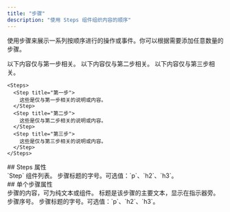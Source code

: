 ```yaml
---
title: "步骤"
description: "使用 Steps 组件组织内容的顺序"
---
```



使用步骤来展示一系列按顺序进行的操作或事件。你可以根据需要添加任意数量的步骤。

<Steps>
  <Step title="第一步">
    以下内容仅与第一步相关。
  </Step>

  <Step title="第二步">
    以下内容仅与第二步相关。
  </Step>

  <Step title="第三步">
    以下内容仅与第三步相关。
  </Step>
</Steps>

```mdx Steps example
<Steps>
  <Step title="第一步">
    这些是仅与第一步相关的说明或内容。
  </Step>
  <Step title="第二步">
    这些是仅与第二步相关的说明或内容。
  </Step>
  <Step title="第三步">
    这些是仅与第三步相关的说明或内容。
  </Step>
</Steps>
```


<div id="steps-properties">
  ## Steps 属性
</div>

<ResponseField name="children" type="ReactElement<StepProps>[]" required>
  `Step` 组件列表。
</ResponseField>

<ResponseField name="titleSize" type="string" default="p">
  步骤标题的字号。可选值：`p`、`h2`、`h3`。
</ResponseField>

<div id="individual-step-properties">
  ## 单个步骤属性
</div>

<ResponseField name="children" type="string | ReactNode" required>
  步骤的内容，可为纯文本或组件。
</ResponseField>

<IconsOptional />

<ResponseField name="title" type="string">
  标题是该步骤的主要文本，显示在指示器旁。
</ResponseField>

<ResponseField name="stepNumber" type="number">
  步骤序号。
</ResponseField>

<ResponseField name="titleSize" type="string" default="p">
  步骤标题的字号。可选值：`p`、`h2`、`h3`。
</ResponseField>